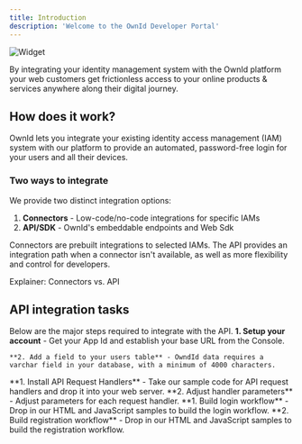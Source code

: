 ```yaml
---
title: Introduction
description: 'Welcome to the OwnId Developer Portal'
---
```


<img
  src="/images/oi_widget.png"
  alt="Widget"
/>

By integrating your identity management system with the OwnId platform your web customers get frictionless access to your online products & services anywhere along their digital journey. 

## How does it work?
OwnId lets you integrate your existing identity access management (<Tooltip tip="Synonymous with Id management systems, IdM.">IAM</Tooltip>) system with our platform to provide an automated, password-free login for your users and all their devices.

### Two ways to integrate
We provide two distinct integration options:
1.  **Connectors** - Low-code/no-code integrations for specific <Tooltip tip="Synonymous with Id management systems, IdM.">IAM</Tooltip>s 
2.  **API/SDK** - OwnId's embeddable endpoints and Web Sdk  

Connectors are prebuilt integrations to selected IAMs. The API provides an integration path when a connector isn't available, as well as more flexibility and control for developers.

Explainer: Connectors vs. API

## API integration tasks

Below are the major steps required to integrate with the API.
<Steps>
  <Step title="PREPARATION">
    **1. Setup your account** - Get your App Id and establish your base URL from the Console.

    **2. Add a field to your users table** - OwndId data requires a varchar field in your database, with a minimum of 4000 characters.
  </Step>
  <Step title="DROP IN SERVER-SIDE END-POINTS">
    **1. Install API Request Handlers** - Take our sample code for API request handlers and drop it into your web server.  
    **2. Adjust handler parameters** - Adjust parameters for each request handler.  
  </Step>
  <Step title="INSERT API REQUESTS IN YOUR FRONT END">
    **1. Build login workflow** - Drop in our HTML and JavaScript samples to build the login workflow.
    **2. Build registration workflow** - Drop in our HTML and JavaScript samples to build the registration workflow.

  </Step>
  
</Steps>


